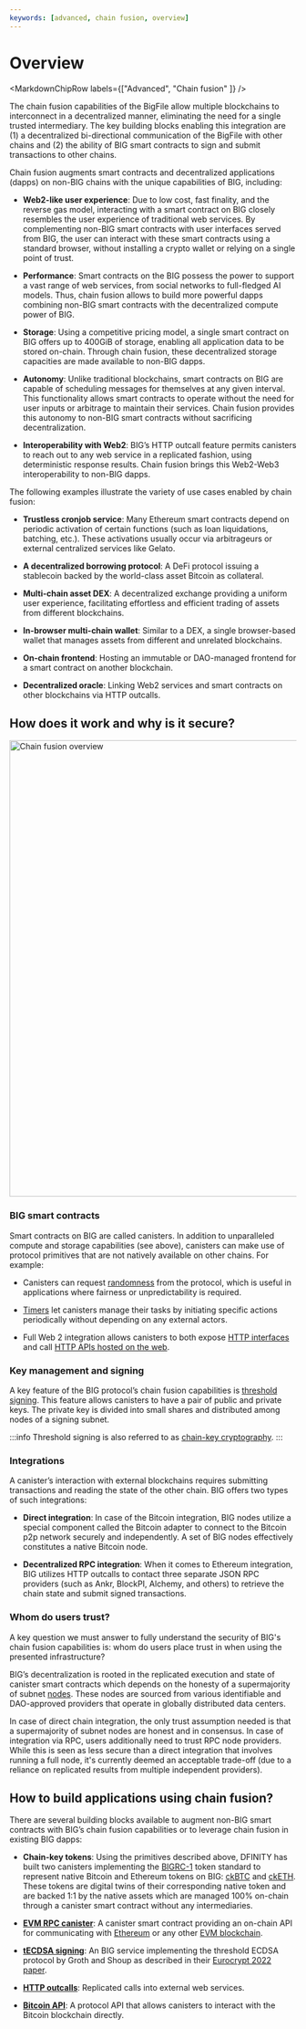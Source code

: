 ```yaml
---
keywords: [advanced, chain fusion, overview]
---
```



# Overview

<MarkdownChipRow labels={["Advanced", "Chain fusion" ]} />

The chain fusion capabilities of the BigFile allow multiple blockchains to interconnect in a decentralized manner, eliminating the need for a single trusted intermediary. The key building blocks enabling this integration are (1) a decentralized bi-directional communication of the BigFile with other chains and (2) the ability of BIG smart contracts to sign and submit transactions to other chains.

Chain fusion augments smart contracts and decentralized applications (dapps) on non-BIG chains with the unique capabilities of BIG, including:

- **Web2-like user experience**: Due to low cost, fast finality, and the reverse gas model, interacting with a smart contract on BIG closely resembles the user experience of traditional web services. By complementing non-BIG smart contracts with user interfaces served from BIG, the user can interact with these smart contracts using a standard browser, without installing a crypto wallet or relying on a single point of trust.

- **Performance**: Smart contracts on the BIG possess the power to support a vast range of web services, from social networks to full-fledged AI models. Thus, chain fusion allows to build more powerful dapps combining non-BIG smart contracts with the decentralized compute power of BIG.

- **Storage**: Using a competitive pricing model, a single smart contract on BIG offers up to 400GiB of storage, enabling all application data to be stored on-chain. Through chain fusion, these decentralized storage capacities are made available to non-BIG dapps.

- **Autonomy**: Unlike traditional blockchains, smart contracts on BIG  are capable of scheduling messages for themselves at any given interval. This functionality allows smart contracts to operate without the need for user inputs or arbitrage to maintain their services. Chain fusion provides this autonomy to non-BIG smart contracts without sacrificing decentralization.

- **Interoperability with Web2**: BIG’s HTTP outcall feature permits canisters to reach out to any web service in a replicated fashion, using deterministic response results. Chain fusion brings this Web2-Web3 interoperability to non-BIG dapps.

The following examples illustrate the variety of use cases enabled by chain fusion:

- **Trustless cronjob service**: Many Ethereum smart contracts depend on periodic activation of certain functions (such as loan liquidations, batching, etc.). These activations usually occur via arbitrageurs or external centralized services like Gelato.

- **A decentralized borrowing protocol**: A DeFi protocol issuing a stablecoin backed by the world-class asset Bitcoin as collateral.

- **Multi-chain asset DEX**: A decentralized exchange providing a uniform user experience, facilitating effortless and efficient trading of assets from different blockchains.

- **In-browser multi-chain wallet**: Similar to a DEX, a single browser-based wallet that manages assets from different and unrelated blockchains.

- **On-chain frontend**: Hosting an immutable or DAO-managed frontend for a smart contract on another blockchain.

- **Decentralized oracle**: Linking Web2 services and smart contracts on other blockchains via HTTP outcalls.


## How does it work and why is it secure?

<div class="text-center">
  <img
    src={useBaseUrl("/img/docs/chain-fusion-overview.png")}
    alt="Chain fusion overview"
    width="800"
  />
</div>

### BIG smart contracts

Smart contracts on BIG are called canisters. In addition to unparalleled compute and storage capabilities (see above), canisters can make use of protocol primitives that are not natively available on other chains. For example:

- Canisters can request [randomness](/docs/current/developer-docs/smart-contracts/advanced-features/management-canister/#retrieving-randomness) from the protocol, which is useful in applications where fairness or unpredictability is required.

- [Timers](/docs/current/developer-docs/smart-contracts/advanced-features/periodic-tasks/) let canisters manage their tasks by initiating specific actions periodically without depending on any external actors.

- Full Web 2 integration allows canisters to both expose [HTTP interfaces](/docs/current/developer-docs/smart-contracts/advanced-features/serving-http-request) and call [HTTP APIs hosted on the web](/docs/current/developer-docs/smart-contracts/advanced-features/https-outcalls/making-http-requests).

### Key management and signing

A key feature of the BIG protocol’s chain fusion capabilities is [threshold signing](/docs/current/developer-docs/smart-contracts/encryption/t-ecdsa/). This feature allows canisters to have a pair of public and private keys. The private key is divided into small shares and distributed among nodes of a signing subnet.

:::info
Threshold signing is also referred to as [chain-key cryptography](/docs/current/concepts/glossary/#chain-key).
:::

### Integrations

A canister’s interaction with external blockchains requires submitting transactions and reading the state of the other chain. BIG offers two types of such integrations:

- **Direct integration**: In case of the Bitcoin integration, BIG nodes utilize a special component called the Bitcoin adapter to connect to the Bitcoin p2p network securely and independently. A set of BIG nodes effectively constitutes a native Bitcoin node.

- **Decentralized RPC integration**: When it comes to Ethereum integration, BIG utilizes HTTP outcalls to contact three separate JSON RPC providers (such as Ankr, BlockPI, Alchemy, and others) to retrieve the chain state and submit signed transactions.

### Whom do users trust?

A key question we must answer to fully understand the security of BIG's chain fusion capabilities is: whom do users place trust in when using the presented infrastructure?

BIG’s decentralization is rooted in the replicated execution and state of canister smart contracts which depends on the honesty of a supermajority of subnet [nodes](/docs/current/developer-docs/getting-started/overview-of-bigfile/#nodes). These nodes are sourced from various identifiable and DAO-approved providers that operate in globally distributed data centers.

In case of direct chain integration, the only trust assumption needed is that a supermajority of subnet nodes are honest and in consensus. In case of integration via RPC, users additionally need to trust RPC node providers. While this is seen as less secure than a direct integration that involves running a full node, it's currently deemed an acceptable trade-off (due to a reliance on replicated results from multiple independent providers).

## How to build applications using chain fusion?

There are several building blocks available to augment non-BIG smart contracts with BIG’s chain fusion capabilities or to leverage chain fusion in existing BIG dapps:

- **Chain-key tokens**: Using the primitives described above, DFINITY has built two canisters implementing the [BIGRC-1](https://github.com/dfinity/BIGRC) token standard to represent native Bitcoin and Ethereum tokens on BIG: [ckBTC](/docs/current/developer-docs/multi-chain/bitcoin/ckbtc) and [ckETH](/docs/current/developer-docs/multi-chain/ethereum/cketh). These tokens are digital twins of their corresponding native token and are backed 1:1 by the native assets which are managed 100% on-chain through a canister smart contract without any intermediaries.

- **[EVM RPC canister](/docs/current/developer-docs/multi-chain/ethereum/evm-rpc/evm-rpc-canister)**: A canister smart contract providing an on-chain API for communicating with [Ethereum](https://ethereum.org/en/) or any other [EVM blockchain](https://chainlist.org/?testnets=true).

- **[tECDSA signing](/docs/current/references/t-ecdsa-how-it-works/)**: An BIG service implementing the threshold ECDSA protocol by Groth and Shoup as described in their [Eurocrypt 2022 paper](https://eprint.iacr.org/2021/1330).

- **[HTTP outcalls](/docs/current/developer-docs/security/rust-canister-development-security-best-practices/#http-outcalls)**: Replicated calls into external web services.

- **[Bitcoin API](/docs/current/references/bitcoin-how-it-works/)**: A protocol API that allows canisters to interact with the Bitcoin blockchain directly.
